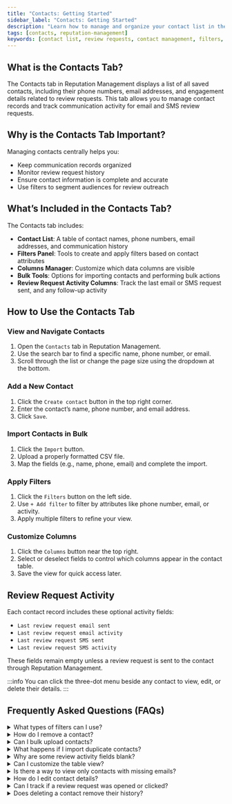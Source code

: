 ```yaml
---
title: "Contacts: Getting Started"
sidebar_label: "Contacts: Getting Started"
description: "Learn how to manage and organize your contact list in the Contacts tab of Reputation Management."
tags: [contacts, reputation-management]
keywords: [contact list, review requests, contact management, filters, email activity]
---
```


## What is the Contacts Tab?

The Contacts tab in Reputation Management displays a list of all saved contacts, including their phone numbers, email addresses, and engagement details related to review requests. This tab allows you to manage contact records and track communication activity for email and SMS review requests.

## Why is the Contacts Tab Important?

Managing contacts centrally helps you:

- Keep communication records organized  
- Monitor review request history  
- Ensure contact information is complete and accurate  
- Use filters to segment audiences for review outreach  

## What’s Included in the Contacts Tab?

The Contacts tab includes:

- **Contact List**: A table of contact names, phone numbers, email addresses, and communication history  
- **Filters Panel**: Tools to create and apply filters based on contact attributes  
- **Columns Manager**: Customize which data columns are visible  
- **Bulk Tools**: Options for importing contacts and performing bulk actions  
- **Review Request Activity Columns**: Track the last email or SMS request sent, and any follow-up activity  

## How to Use the Contacts Tab

### View and Navigate Contacts

1. Open the `Contacts` tab in Reputation Management.  
2. Use the search bar to find a specific name, phone number, or email.  
3. Scroll through the list or change the page size using the dropdown at the bottom.

### Add a New Contact

1. Click the `Create contact` button in the top right corner.  
2. Enter the contact’s name, phone number, and email address.  
3. Click `Save`.

### Import Contacts in Bulk

1. Click the `Import` button.  
2. Upload a properly formatted CSV file.  
3. Map the fields (e.g., name, phone, email) and complete the import.

### Apply Filters

1. Click the `Filters` button on the left side.  
2. Use `+ Add filter` to filter by attributes like phone number, email, or activity.  
3. Apply multiple filters to refine your view.

### Customize Columns

1. Click the `Columns` button near the top right.  
2. Select or deselect fields to control which columns appear in the contact table.  
3. Save the view for quick access later.

## Review Request Activity

Each contact record includes these optional activity fields:

- `Last review request email sent`  
- `Last review request email activity`  
- `Last review request SMS sent`  
- `Last review request SMS activity`  

These fields remain empty unless a review request is sent to the contact through Reputation Management.

:::info
You can click the three-dot menu beside any contact to view, edit, or delete their details.
:::

## Frequently Asked Questions (FAQs)

<details>
<summary>What types of filters can I use?</summary>

You can filter contacts by phone number, email, tags, and review request activity fields.
</details>

<details>
<summary>How do I remove a contact?</summary>

Click the three-dot menu beside the contact and select `Delete`.
</details>

<details>
<summary>Can I bulk upload contacts?</summary>

Yes. Use the `Import` button and upload a CSV file with the appropriate columns.
</details>

<details>
<summary>What happens if I import duplicate contacts?</summary>

Duplicate contacts are typically merged based on matching phone numbers or email addresses.
</details>

<details>
<summary>Why are some review activity fields blank?</summary>

Activity fields remain blank unless a review request was sent to the contact from this tab.
</details>

<details>
<summary>Can I customize the table view?</summary>

Yes. Use the `Columns` button to show or hide fields.
</details>

<details>
<summary>Is there a way to view only contacts with missing emails?</summary>

Yes. Use the `Filters` panel to filter for contacts where the email field is empty.
</details>

<details>
<summary>How do I edit contact details?</summary>

Click the contact's name or the three-dot menu, then choose `Edit`.
</details>

<details>
<summary>Can I track if a review request was opened or clicked?</summary>

Yes. Use the `Last review request email activity` or `SMS activity` columns to view engagement.
</details>

<details>
<summary>Does deleting a contact remove their history?</summary>

Yes. Deleting a contact removes all associated review request data from the system.
</details>
